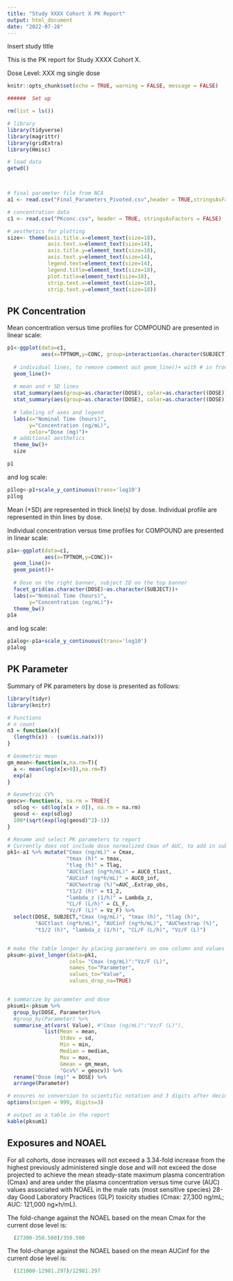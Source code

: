 ---
title: "Study XXXX Cohort X PK Report"
output: html_document
date: "2022-07-28"
---

Insert study title

This is the PK report for Study XXXX Cohort X. 

Dose Level: XXX mg single dose


```{r setup, include=FALSE}
knitr::opts_chunk$set(echo = TRUE, warning = FALSE, message = FALSE)

######  Set up

rm(list = ls())

# library
library(tidyverse)
library(magrittr)
library(gridExtra)
library(Hmisc)

# load data
getwd()



# final parameter file from NCA
a1 <- read.csv("Final_Parameters_Pivoted.csv",header = TRUE,stringsAsFactors = FALSE)

# concentration data
c1 <- read.csv("PKconc.csv", header = TRUE, stringsAsFactors = FALSE)

# aesthetics for plotting
size<- theme(axis.title.x=element_text(size=18), 
             axis.text.x=element_text(size=14), 
             axis.title.y=element_text(size=18),
             axis.text.y=element_text(size=14), 
             legend.text=element_text(size=14),
             legend.title=element_text(size=18),
             plot.title=element_text(size=18),
             strip.text.x=element_text(size=18),
             strip.text.y=element_text(size=18))

```


## PK Concentration

Mean concentration versus time profiles for COMPOUND are presented in linear scale:

```{r mean plot, echo=FALSE}
p1<-ggplot(data=c1,
           aes(x=TPTNOM,y=CONC, group=interaction(as.character(SUBJECT),as.character(DOSE)),color=as.character(DOSE)))+
  
  # individual lines, to remove comment out geom_line()+ with # in front
  geom_line()+
  
  # mean and + SD lines
  stat_summary(aes(group=as.character(DOSE), color=as.character((DOSE))),fun=mean,geom="line",size=1.2)+
  stat_summary(aes(group=as.character(DOSE), color=as.character((DOSE))),fun.min=mean,fun.max=function(x) mean(x) + sd(x),geom="errorbar",size=1)+
  
  # labeling of axes and legend
  labs(x="Nominal Time (hours)",
       y="Concentration (ng/mL)",
       color="Dose (mg)")+
  # additional aesthetics
  theme_bw()+
  size

p1

```

and log scale:

```{r mean log plot, echo=FALSE}

p1log<-p1+scale_y_continuous(trans='log10')
p1log

```

Mean (+SD) are represented in thick line(s) by dose. Individual profile are represented in thin lines by dose.


Individual concentration versus time profiles for COMPOUND are presented in linear scale:

```{r indiv plot, echo=FALSE}
p1a<-ggplot(data=c1,
            aes(x=TPTNOM,y=CONC))+
  geom_line()+
  geom_point()+
  
  # Dose on the right banner, subject ID on the top banner
  facet_grid(as.character(DOSE)~as.character(SUBJECT))+
  labs(x="Nominal Time (hours)",
       y="Concentration (ng/mL)")+
  theme_bw()
p1a

```

and log scale:

```{r indiv plot log, echo=FALSE}
p1alog<-p1a+scale_y_continuous(trans='log10')
p1alog

```


## PK Parameter


Summary of PK parameters by dose is presented as follows:

```{r parm summary, echo=FALSE}
library(tidyr)
library(knitr)

# Functions
# n count
n3 = function(x){
  (length(x)) - (sum(is.na(x)))
}

# Geometric mean
gm_mean<-function(x,na.rm=T){
  a <- mean(log(x[x>0]),na.rm=T)
  exp(a)
}

# Geometric CV%
geocv<-function(x, na.rm = TRUE){
  sdlog <- sd(log(x[x > 0]), na.rm = na.rm)
  geosd <- exp(sdlog)
  100*(sqrt(exp(log(geosd)^2)-1))
}

# Rename and select PK parameters to report
# Currently does not include dose normalized Cmax of AUC, to add in subsequent cohorts.
pk1<-a1 %>% mutate("Cmax (ng/mL)" = Cmax,
                   "tmax (h)" = tmax,
                   "tlag (h)" = Tlag,
                   "AUCtlast (ng*h/mL)" = AUC0_tlast,
                   "AUCinf (ng*h/mL)" = AUC0_inf,
                   "AUC%extrap (%)"=AUC_.Extrap_obs,
                   "t1/2 (h)" = t1_2,
                   "lambda_z (1/h)" = Lambda_z,
                   "CL/F (L/h)" = CL_F,
                   "Vz/F (L)" = Vz_F) %>% 
  select(DOSE, SUBJECT,"Cmax (ng/mL)", "tmax (h)", "tlag (h)",
         "AUCtlast (ng*h/mL)", "AUCinf (ng*h/mL)", "AUC%extrap (%)", 
         "t1/2 (h)", "lambda_z (1/h)", "CL/F (L/h)", "Vz/F (L)")


# make the table longer by placing parameters on one column and values on another
pksum<-pivot_longer(data=pk1,
                    cols= "Cmax (ng/mL)":"Vz/F (L)",
                    names_to="Parameter",
                    values_to="Value",
                    values_drop_na=TRUE)


# summarize by parameter and dose
pksum1<-pksum %>% 
  group_by(DOSE, Parameter)%>% 
  #group_by(Parameter) %>% 
  summarise_at(vars( Value), #"Cmax (ng/mL)":"Vz/F (L)"),
            list(Mean = mean,
                 Stdev = sd,
                 Min = min,
                 Median = median,
                 Max = max,
                 Gmean = gm_mean,
                 "Gcv%" = geocv)) %>% 
  rename("Dose (mg)" = DOSE) %>% 
  arrange(Parameter)

# ensures no conversion to scientific notation and 3 digits after decimal
options(scipen = 999, digits=3)

# output as a table in the report
kable(pksum1)


```




## Exposures and NOAEL

For all cohorts, dose increases will not exceed a 3.34-fold increase from the highest previously administered single dose and will not exceed the dose projected to achieve the mean steady-state maximum plasma concentration (Cmax) and area under the plasma concentration versus time curve (AUC) values associated with NOAEL in the male rats (most sensitive species) 28-day Good Laboratory Practices (GLP) toxicity studies (Cmax: 27,300 ng/mL; AUC: 121,000 ng×h/mL).


The fold-change against the NOAEL based on the mean Cmax for the current dose level is:

```{r noael cmax, echo=TRUE}

  (27300-350.500)/350.500

```


The fold-change against the NOAEL based on the mean AUCinf for the current dose level is:

```{r noael auc, echo=TRUE}

  (121000-12981.297)/12981.297

```


